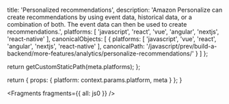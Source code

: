 
  title: 'Personalized recommendations',
  description:
    'Amazon Personalize can create recommendations by using event data, historical data, or a combination of both. The event data can then be used to create recommendations.',
  platforms: [
    'javascript',
    'react',
    'vue',
    'angular',
    'nextjs',
    'react-native'
  ],
  canonicalObjects: [
    {
      platforms: [
        'javascript',
        'vue',
        'react',
        'angular',
        'nextjs',
        'react-native'
      ],
      canonicalPath:
        '/javascript/prev/build-a-backend/more-features/analytics/personalize-recommendations/'
    }
  ]
};

  return getCustomStaticPath(meta.platforms);
};

  return {
    props: {
      platform: context.params.platform,
      meta
    }
  };
}


<Fragments fragments={{ all: js0 }} />
